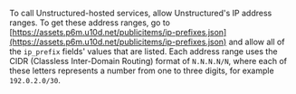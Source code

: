 To call Unstructured-hosted services, allow Unstructured's IP address ranges. 
To get these address ranges, go to 
[https://assets.p6m.u10d.net/publicitems/ip-prefixes.json](https://assets.p6m.u10d.net/publicitems/ip-prefixes.json) 
and allow all of the `ip_prefix` fields' values that are listed. Each address range uses the 
CIDR (Classless Inter-Domain Routing) format of `N.N.N.N/N`, where each 
of these letters represents a number from one to three digits, for example `192.0.2.0/30`.